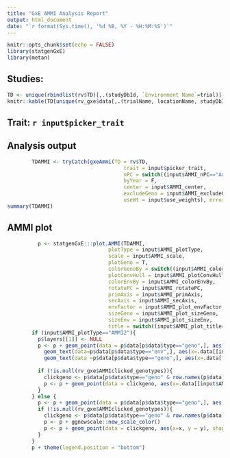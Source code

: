 ```yaml
---
title: "GxE AMMI Analysis Report"
output: html_document
date: "`r format(Sys.time(), '%d %B, %Y - %H:%M:%S')`"
---
```


```r
knitr::opts_chunk$set(echo = FALSE)
library(statgenGxE)
library(metan)
```

## Studies:
```r
TD <- unique(rbindlist(rv$TD)[,.(studyDbId, `Environment Name`=trial)])
knitr::kable(TD[unique(rv_gxe$data[,.(trialName, locationName, studyDbId, studyName)])[studyDbId%in%input$picker_env], on=.(studyDbId)])
```

## Trait: `r input$picker_trait`
## Analysis output
```r
        TDAMMI <- tryCatch(gxeAmmi(TD = rv$TD,
                                      trait = input$picker_trait,
                                      nPC = switch((input$AMMI_nPC=="Auto")+1,  as.numeric(input$AMMI_nPC,NULL)),
                                      byYear = F,
                                      center = input$AMMI_center,
                                      excludeGeno = input$AMMI_excludeGeno,
                                      useWt = input$use_weights), error=function(e) e)
summary(TDAMMI)
```

## AMMI plot

```r
          p <- statgenGxE:::plot.AMMI(TDAMMI,
                                 plotType = input$AMMI_plotType,
                                 scale = input$AMMI_scale,
                                 plotGeno = T,
                                 colorGenoBy = switch((input$AMMI_colorGenoBy=="Nothing")+1,  input$AMMI_colorGenoBy, NULL),
                                 plotConvHull = input$AMMI_plotConvHull,
                                 colorEnvBy = input$AMMI_colorEnvBy,
                                 rotatePC = input$AMMI_rotatePC,
                                 primAxis = input$AMMI_primAxis,
                                 secAxis = input$AMMI_secAxis,
                                 envFactor = input$AMMI_plot_envFactor,
                                 sizeGeno = input$AMMI_plot_sizeGeno,
                                 sizeEnv = input$AMMI_plot_sizeEnv,
                                 title = switch((input$AMMI_plot_title=="")+1,  input$AMMI_plot_title, NULL), output = FALSE)
        if (input$AMMI_plotType=="AMMI2"){
          p$layers[[1]] <- NULL
          p <- p + geom_point(data = p$data[p$data$type=="geno",], aes(x=.data[[input$AMMI_primAxis]], y = .data[[input$AMMI_secAxis]]), size=input$AMMI_plot_sizePoint) +
            geom_text(data=p$data[p$data$type=="env",], aes(x=.data[[input$AMMI_primAxis]], y = .data[[input$AMMI_secAxis]], label=rownames(p$data[p$data$type=="env",]))) +
            geom_text(data =p$data[p$data$type=="geno",], aes(x=.data[[input$AMMI_primAxis]], y = .data[[input$AMMI_secAxis]], label=rownames(p$data[p$data$type=="geno",]), size=input$AMMI_plot_sizeGeno), position = position_nudge(y=input$AMMI_plot_envFactor*max(p$data[p$data$type=="geno",input$AMMI_secAxis])/8))
          
          if (!is.null(rv_gxe$AMMIclicked_genotypes)){
            clickgeno <- p$data[p$data$type=="geno" & row.names(p$data)%in%rv_gxe$AMMIclicked_genotypes,]
            p <- p + geom_point(data = clickgeno, aes(x=.data[[input$AMMI_primAxis]], y = .data[[input$AMMI_secAxis]]), shape = 21, color="red", size=input$AMMI_plot_sizePoint+1)
          }
        } else {
          p <- p + geom_point(data = p$data[p$data$type=="geno",], aes(x=x, y = y), size=input$AMMI_plot_sizePoint) #+ 
          if (!is.null(rv_gxe$AMMIclicked_genotypes)){
            clickgeno <- p$data[p$data$type=="geno" & row.names(p$data)%in%rv_gxe$AMMIclicked_genotypes,]
            p <- p + ggnewscale::new_scale_color()
            p <- p + geom_point(data = clickgeno, aes(x=x, y = y), shape = 21, color="red", size=input$AMMI_plot_sizePoint+1)
          }
        }
        p + theme(legend.position = "bottom")

```

